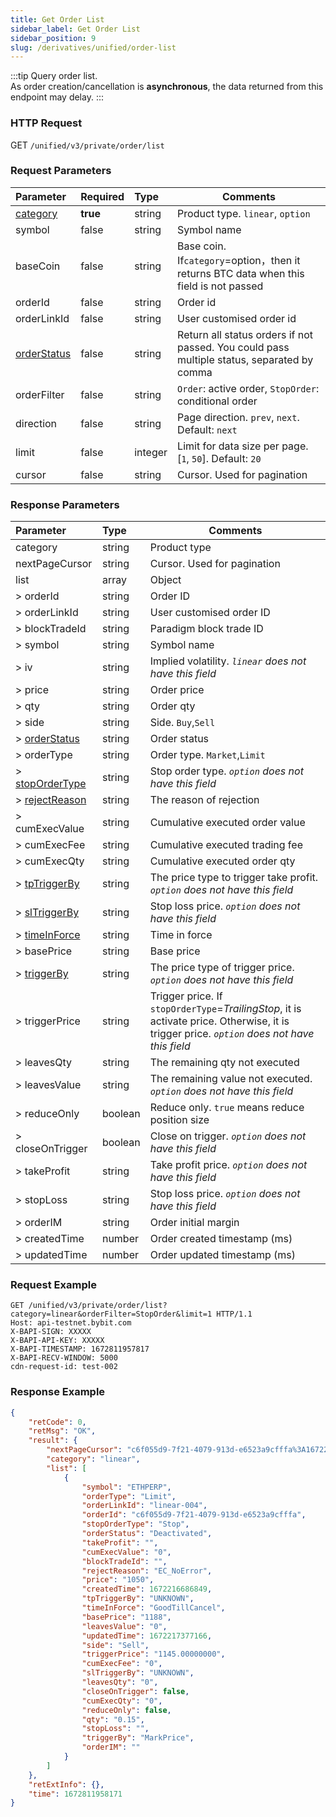 ```yaml
---
title: Get Order List
sidebar_label: Get Order List
sidebar_position: 9
slug: /derivatives/unified/order-list
---
```



:::tip
Query order list.<br/>
As order creation/cancellation is **asynchronous**, the data returned from this endpoint may delay.
:::

### HTTP Request
GET `/unified/v3/private/order/list`

### Request Parameters
| Parameter | Required | Type | Comments|
|:----- |:-------|:-----|------ |
|[category](../enum#category) |**true** |string |Product type. `linear`, `option` |
|symbol |false |string |Symbol name|
|baseCoin |false |string |Base coin. If`category`=option，then it returns BTC data when this field is not passed|
|orderId |false |string |Order id |
|orderLinkId |false |string |User customised order id |
|[orderStatus](../enum#orderstatus) |false |string |Return all status orders if not passed. You could pass multiple status, separated by comma |
|orderFilter |false |string |`Order`: active order, `StopOrder`: conditional order|
|direction |false |string |Page direction. `prev`, `next`. Default: `next`|
|limit |false |integer |Limit for data size per page. [`1`, `50`]. Default: `20`|
|cursor |false |string |Cursor. Used for pagination|

### Response Parameters
| Parameter | Type | Comments|
|:-----|:-----|------ |
|category |string |Product type |
|nextPageCursor |string |Cursor. Used for pagination |
|list |array |Object |
|> orderId |string |Order ID |
|> orderLinkId |string |User customised order ID |
|> blockTradeId |string |Paradigm block trade ID |
|> symbol |string |Symbol name |
|> iv |string |Implied volatility. _`linear` does not have this field_|
|> price |string |Order price |
|> qty |string |Order qty |
|> side |string |Side. `Buy`,`Sell` |
|> [orderStatus](../enum#orderstatus) |string |Order status |
|> orderType |string |Order type. `Market`,`Limit` |
|> [stopOrderType](../enum#stopordertype) |string |Stop order type. _`option` does not have this field_|
|> [rejectReason](../enum#rejectreason) |string |The reason of rejection |
|> cumExecValue |string |Cumulative executed order value |
|> cumExecFee |string |Cumulative executed trading fee |
|> cumExecQty |string |Cumulative executed order qty |
|> [tpTriggerBy](../enum#triggerby) |string |The price type to trigger take profit. _`option` does not have this field_|
|> [slTriggerBy](../enum#triggerby) |string |Stop loss price. _`option` does not have this field_|
|> [timeInForce](../enum#timeinforce) |string |Time in force |
|> basePrice |string |Base price |
|> [triggerBy](../enum#triggerby) |string |The price type of trigger price. _`option` does not have this field_|
|> triggerPrice |string |Trigger price. If `stopOrderType`=_TrailingStop_, it is activate price. Otherwise, it is trigger price. _`option` does not have this field_|
|> leavesQty |string |The remaining qty not executed|
|> leavesValue |string |The remaining value not executed. _`option` does not have this field_|
|> reduceOnly |boolean |Reduce only. `true` means reduce position size |
|> closeOnTrigger |boolean |Close on trigger. _`option` does not have this field_|
|> takeProfit |string |Take profit price. _`option` does not have this field_|
|> stopLoss |string |Stop loss price. _`option` does not have this field_|
|> orderIM |string |Order initial margin |
|> createdTime |number |Order created timestamp (ms) |
|> updatedTime |number |Order updated timestamp (ms) |

### Request Example

```http
GET /unified/v3/private/order/list?category=linear&orderFilter=StopOrder&limit=1 HTTP/1.1
Host: api-testnet.bybit.com
X-BAPI-SIGN: XXXXX
X-BAPI-API-KEY: XXXXX
X-BAPI-TIMESTAMP: 1672811957817
X-BAPI-RECV-WINDOW: 5000
cdn-request-id: test-002
```

### Response Example

```json
{
    "retCode": 0,
    "retMsg": "OK",
    "result": {
        "nextPageCursor": "c6f055d9-7f21-4079-913d-e6523a9cfffa%3A1672216686849%2Cc6f055d9-7f21-4079-913d-e6523a9cfffa%3A1672216686849",
        "category": "linear",
        "list": [
            {
                "symbol": "ETHPERP",
                "orderType": "Limit",
                "orderLinkId": "linear-004",
                "orderId": "c6f055d9-7f21-4079-913d-e6523a9cfffa",
                "stopOrderType": "Stop",
                "orderStatus": "Deactivated",
                "takeProfit": "",
                "cumExecValue": "0",
                "blockTradeId": "",
                "rejectReason": "EC_NoError",
                "price": "1050",
                "createdTime": 1672216686849,
                "tpTriggerBy": "UNKNOWN",
                "timeInForce": "GoodTillCancel",
                "basePrice": "1188",
                "leavesValue": "0",
                "updatedTime": 1672217377166,
                "side": "Sell",
                "triggerPrice": "1145.00000000",
                "cumExecFee": "0",
                "slTriggerBy": "UNKNOWN",
                "leavesQty": "0",
                "closeOnTrigger": false,
                "cumExecQty": "0",
                "reduceOnly": false,
                "qty": "0.15",
                "stopLoss": "",
                "triggerBy": "MarkPrice",
                "orderIM": ""
            }
        ]
    },
    "retExtInfo": {},
    "time": 1672811958171
}
```